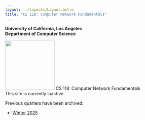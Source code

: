 ```yaml
---
layout: ../layouts/Layout.astro
title: "CS 118: Computer Network Fundamentals"
---
```



**University of California, Los Angeles**  
**Department of Computer Science**

<img src="/favicon.svg" style="width: 10rem" />
<H.Title>CS 118: Computer Network Fundamentals</H.Title>
<br />
<H.Subtitle>This site is currently inactive.</H.Subtitle>

Previous quarters have been archived:
- [Winter 2025](https://winter25.cs118.org)
